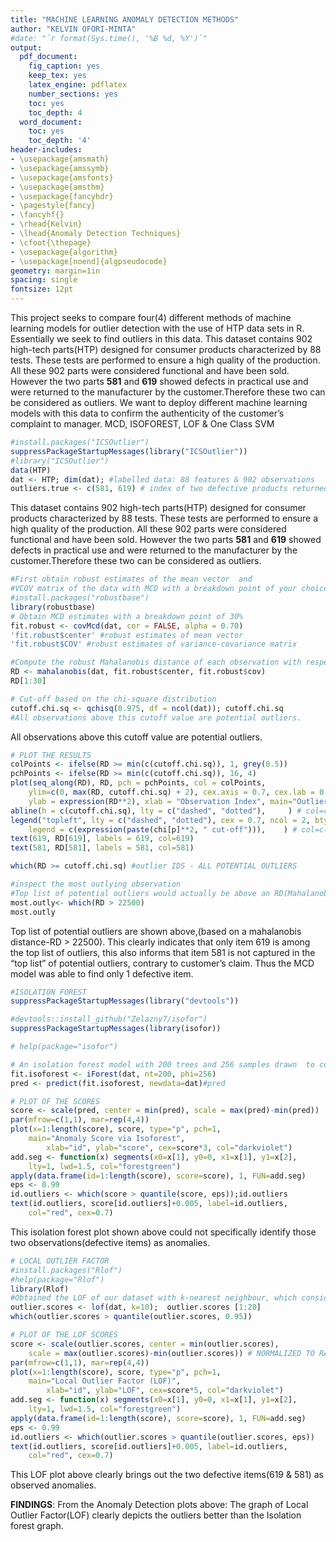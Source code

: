 ```yaml
---
title: "MACHINE LEARNING ANOMALY DETECTION METHODS"
author: "KELVIN OFORI-MINTA"
#date: "`r format(Sys.time(), '%B %d, %Y')`"
output:
  pdf_document:
    fig_caption: yes
    keep_tex: yes
    latex_engine: pdflatex
    number_sections: yes
    toc: yes
    toc_depth: 4
  word_document:
    toc: yes
    toc_depth: '4'
header-includes:
- \usepackage{amsmath}
- \usepackage{amssymb}
- \usepackage{amsfonts}
- \usepackage{amsthm}
- \usepackage{fancyhdr}
- \pagestyle{fancy}
- \fancyhf{}
- \rhead{Kelvin}
- \lhead{Anomaly Detection Techniques}
- \cfoot{\thepage}
- \usepackage{algorithm}
- \usepackage[noend]{algpseudocode}
geometry: margin=1in
spacing: single
fontsize: 12pt
---
```


\newpage
\section{Introduction}
This project seeks to compare four(4) different methods of machine learning models for outlier detection with the use of HTP data sets in R.\newline
Essentially we seek to find outliers in this data. This dataset contains 902 high-tech parts(HTP) designed for consumer products characterized by 88 tests. These tests are performed to ensure a high quality of the production.\newline
All these 902 parts were considered functional and have been sold. However the two parts **581** and **619** showed defects in practical use and were returned to the manufacturer by the customer.Therefore these two can be considered as outliers. \newline
We want to deploy different machine learning models with this data to confirm the authenticity of the customer's complaint to manager. MCD, ISOFOREST, LOF & One Class SVM 

\newpage
\section{Anomaly Detection Machine learning Models}
\subsection{Bring in Data}
```r
#install.packages("ICSOutlier")
suppressPackageStartupMessages(library("ICSOutlier"))
#library("ICSOutlier")
data(HTP)
dat <- HTP; dim(dat); #labelled data: 88 features & 902 observations
outliers.true <- c(581, 619) # index of two defective products returned by customer.
```
This dataset contains 902 high-tech parts(HTP) designed for consumer products characterized by 88 tests. These tests are performed to ensure a high quality of the production.\newline
All these 902 parts were considered functional and have been sold. However the two parts **581** and **619** showed defects in practical use and were returned to the manufacturer by the customer.Therefore these two can be considered as outliers.


\newpage
\section{Method 1: Minimum Covariance Determinant(MCD)}
\subsection{Robust Estimates of Mean Vector, VCOV Matrix with MCD}
```r
#First obtain robust estimates of the mean vector  and 
#VCOV matrix of the data with MCD with a breakdown point of your choice
#install.packages("robustbase")
library(robustbase)
# Obtain MCD estimates with a breakdown point of 30%
fit.robust <- covMcd(dat, cor = FALSE, alpha = 0.70)
'fit.robust$center' #robust estimates of mean vector
'fit.robust$COV' #robust estimates of variance-covariance matrix
```
\subsection{Compute the Robust Mahalanobis Distance of each Observation}
```r
#Compute the robust Mahalanobis distance of each observation with respect to the MCD estimates and plot them.
RD <- mahalanobis(dat, fit.robust$center, fit.robust$cov)
RD[1:30]
```
```r
# Cut-off based on the chi-square distribution
cutoff.chi.sq <- qchisq(0.975, df = ncol(dat)); cutoff.chi.sq
#All observations above this cutoff value are potential outliers.
```
All observations above this cutoff value are potential outliers.
\newpage
\subsection{Plot Results of MCD}
```r
# PLOT THE RESULTS
colPoints <- ifelse(RD >= min(c(cutoff.chi.sq)), 1, grey(0.5))
pchPoints <- ifelse(RD >= min(c(cutoff.chi.sq)), 16, 4)
plot(seq_along(RD), RD, pch = pchPoints, col = colPoints,
	ylim=c(0, max(RD, cutoff.chi.sq) + 2), cex.axis = 0.7, cex.lab = 0.7,
	ylab = expression(RD**2), xlab = "Observation Index", main="Outlier Detection with MCD")
abline(h = c(cutoff.chi.sq), lty = c("dashed", "dotted"),     ) # col=c("blue", "red")
legend("topleft", lty = c("dashed", "dotted"), cex = 0.7, ncol = 2, bty = "n",
	legend = c(expression(paste(chi[p]**2, " cut-off"))),    ) # col=c("blue", "red")
text(619, RD[619], labels = 619, col=619)
text(581, RD[581], labels = 581, col=581)
```

```r
which(RD >= cutoff.chi.sq) #outlier IDS - ALL POTENTIAL OUTLIERS
```
```r
#inspect the most outlying observation
#Top list of potential outliers would actually be above an RD(Mahalanobis value of 22500)
most.outly<- which(RD > 22500)  
most.outly
```
Top list of potential outliers are shown above,(based on a mahalanobis distance-RD > 22500). This clearly indicates that only item 619 is among the top list of outliers, this also informs that item 581 is not captured in the "top list" of potential outliers, contrary to customer's claim. Thus the MCD model was able to find only 1 defective item.


\newpage
\section{Method 2: Isolation Forest}
\subsection{Deploy Isoforest with isofor package}
```r
#ISOLATION FOREST 
suppressPackageStartupMessages(library("devtools"))

#devtools::install_github("Zelazny7/isofor")
suppressPackageStartupMessages(library(isofor))

# help(package="isofor")

# An isolation forest model with 200 trees and 256 samples drawn  to construct each tree(phi) 
fit.isoforest <- iForest(dat, nt=200, phi=256)
pred <- predict(fit.isoforest, newdata=dat)#pred 
```

\subsection{Visualizing Isolation Forest Results}
```r
# PLOT OF THE SCORES
score <- scale(pred, center = min(pred), scale = max(pred)-min(pred))
par(mfrow=c(1,1), mar=rep(4,4))
plot(x=1:length(score), score, type="p", pch=1, 
	main="Anomaly Score via Isoforest",
    	xlab="id", ylab="score", cex=score*3, col="darkviolet")
add.seg <- function(x) segments(x0=x[1], y0=0, x1=x[1], y1=x[2], 
	lty=1, lwd=1.5, col="forestgreen")
apply(data.frame(id=1:length(score), score=score), 1, FUN=add.seg)
eps <- 0.99
id.outliers <- which(score > quantile(score, eps));id.outliers
text(id.outliers, score[id.outliers]+0.005, label=id.outliers, 
	col="red", cex=0.7) 
```

This isolation forest plot shown above could not specifically identify those two observations(defective items) as anomalies.

\newpage
\section{Method 3: Local Outlier Factor (LOF)}
\subsection{Deploy LOF with Rlof package}
```r
# LOCAL OUTLIER FACTOR
#install.packages("Rlof")
#help(package="Rlof")
library(Rlof)
#Obtained the LOF of our dataset with k-nearest neighbour, which considers the density of the neighbourhood(k) around the observation to determineits outliers, in this case k=10.
outlier.scores <- lof(dat, k=10);  outlier.scores [1:20]
which(outlier.scores > quantile(outlier.scores, 0.95))
```
\subsection{Visualize LOF Results}
```r
# PLOT OF THE LOF SCORES
score <- scale(outlier.scores, center = min(outlier.scores), 
	scale = max(outlier.scores)-min(outlier.scores)) # NORMALIZED TO RANGE[0,1]
par(mfrow=c(1,1), mar=rep(4,4))
plot(x=1:length(score), score, type="p", pch=1, 
	main="Local Outlier Factor (LOF)",
    	xlab="id", ylab="LOF", cex=score*5, col="darkviolet")
add.seg <- function(x) segments(x0=x[1], y0=0, x1=x[1], y1=x[2], 
	lty=1, lwd=1.5, col="forestgreen")
apply(data.frame(id=1:length(score), score=score), 1, FUN=add.seg)
eps <- 0.99
id.outliers <- which(outlier.scores > quantile(outlier.scores, eps))
text(id.outliers, score[id.outliers]+0.005, label=id.outliers, 
	col="red", cex=0.7)
```
This LOF plot above clearly brings out the two defective items(619 & 581) as observed anomalies.

**FINDINGS**:
From the Anomaly Detection plots above:
The graph of Local Outlier Factor(LOF) clearly depicts the outliers better than 
the Isolation forest graph. 

